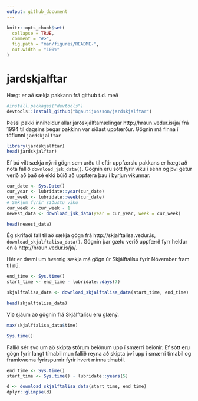```yaml
---
output: github_document
---
```


<!-- README.md is generated from README.Rmd. Please edit that file -->

```r
knitr::opts_chunk$set(
  collapse = TRUE,
  comment = "#>",
  fig.path = "man/figures/README-",
  out.width = "100%"
)
```

# jardskjalftar

<!-- badges: start -->
<!-- badges: end -->

Hægt er að sækja pakkann frá github t.d. með 

```r
#install.packages("devtools")
devtools::install_github("bgautijonsson/jardskjalftar")
```

Þessi pakki inniheldur allar jarðskjálftamælingar http://hraun.vedur.is/ja/ frá 1994 til dagsins þegar pakkinn var síðast uppfærður. Gögnin má finna í töflunni `jardskjalftar`

```r
library(jardskjalftar)
head(jardskjalftar)
```

Ef þú vilt sækja nýrri gögn sem urðu til eftir uppfærslu pakkans er hægt að nota fallið `download_jsk_data()`. Gögnin eru sótt fyrir viku í senn og því getur verið að það sé ekki búið að uppfæra þau í byrjun vikunnar.

```r
cur_date <- Sys.Date()
cur_year <- lubridate::year(cur_date)
cur_week <- lubridate::week(cur_date)
# Sækjum fyrir síðustu viku
cur_week <- cur_week - 1
newest_data <- download_jsk_data(year = cur_year, week = cur_week)

head(newest_data)
```

Ég skrifaði fall til að sækja gögn frá http://skjalftalisa.vedur.is, `download_skjalftalisa_data()`. Gögnin þar gætu verið uppfærð fyrr heldur en á http://hraun.vedur.is/ja/. 

Hér er dæmi um hvernig sækja má gögn úr Skjálftalísu fyrir Nóvember fram til nú.

```r
end_time <- Sys.time()
start_time <- end_time - lubridate::days(7)

skjalftalisa_data <- download_skjalftalisa_data(start_time, end_time)

head(skjalftalisa_data)
```

Við sjáum að gögnin frá Skjálftalísu eru glæný. 

```r
max(skjalftalisa_data$time)
```

```r
Sys.time()
```


Fallið sér svo um að skipta stórum beiðnum upp í smærri beiðnir. Ef sótt eru gögn fyrir langt tímabil mun fallið reyna að skipta því upp í smærri tímabil og framkvæma fyrirspurnir fyrir hvert minna tímabil.


```r
end_time <- Sys.time()
start_time <- Sys.time() - lubridate::years(5)

d <- download_skjalftalisa_data(start_time, end_time)
dplyr::glimpse(d)
```

